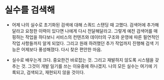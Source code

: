 # 실수를 검색해

- 어제 나의 실수로 초기화된 검색에 대해 스쿼드 스탠딩 때 고했다. 검색어에 추가해 달라고 요청한 이력이 있다면 나에게 다시 전달해달라고. 그렇게 예전 검색어를 매핑하는 작업을 하다보니 서비스의 컨텐츠와 데이터의 구조와 운영에 따른 필연적인 작업 사항들까지 알게 되었다. 그리고 원래 하려했던 추가 작업까지 진행해 검색 기능은 어제보다 풍성해졌다. 다시 찾은 편안한 마음.

- 실수로 배우는게 크다. 중요한건 바로잡는 것. 그리고 재발하지 않도록 시스템을 갖추는 것. 그것이 개발 일기를 쓰는 이유중에 하나겠지. 나의 모든 실수는 여기에 기록되고, 검색되고, 재현되지 않을 것이다.
